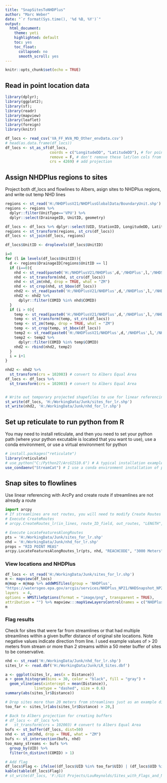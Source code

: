 ```yaml
---
title: "SnapSitesToNHDPlus"
author: "Marc Weber"
date: "`r format(Sys.time(), '%d %B, %Y')`"
output: 
  html_document:
    theme: yeti
    highlighted: default 
    toc: yes
    toc_float:
      collapsed: no
      smooth_scroll: yes
---
```


```r
knitr::opts_chunk$set(echo = TRUE)
```

## Read in point location data

```r
library(dplyr); 
library(ggplot2); 
library(sf); 
library(readr)
library(mapview)
library(leaflet)
library(foreign)
library(knitr)

df_locs <- read_csv('VA_FF_WVA_MD_Other_envData.csv')
# head(as.data.frame(df_locs))
df_locs <- st_as_sf(df_locs, 
                    coords = c("LongitudeDD", "LatitudeDD"), # for point data
                    remove = F, # don't remove these lat/lon cols from df
                    crs = 4269) # add projection 
```

## Assign NHDPlus regions to sites
Project both df_locs and flowlines to Albers, asign sites to NHDPlus regions, and write out temp NHD lines
```r
regions <- st_read('H:/NHDPlusV21/NHDPlusGlobalData/BoundaryUnit.shp')
regions <- regions %>% 
  dplyr::filter(UnitType=='VPU') %>%
  dplyr::select(DrainageID, UnitID, geometry)

df_locs <- df_locs %>% dplyr::select(UID, StationID, LongitudeDD, LatitudeDD, state)
regions <- st_transform(regions, st_crs(df_locs))
df_locs <- st_join(df_locs, regions) 

df_locs$UnitID <- droplevels(df_locs$UnitID)

i=0
for (l in levels(df_locs$UnitID)){
  d <- regions$DrainageID[regions$UnitID == l]
  if (i==0){
    nhd <- st_read(paste0('H:/NHDPlusV21/NHDPlus',d,'/NHDPlus',l,'/NHDSnapshot/Hydrography/NHDFlowline.shp'))
    nhd <- st_transform(nhd, st_crs(df_locs))
    nhd <- st_zm(nhd, drop = TRUE, what = "ZM")
    nhd <- st_crop(nhd, st_bbox(df_locs))
    nhd2 <- st_read(paste0('H:/NHDPlusV21/NHDPlus',d,'/NHDPlus',l,'/NHDSnapshot/Hydrography/NHDFlowline.shp'))
    nhd2 <- nhd2 %>% 
      dplyr::filter(COMID %in% nhd$COMID)
  }
  if (i > 0){
    temp <- st_read(paste0('H:/NHDPlusV21/NHDPlus',d,'/NHDPlus',l,'/NHDSnapshot/Hydrography/NHDFlowline.shp'))
    temp <- st_transform(temp, st_crs(df_locs))
    temp <- st_zm(temp, drop = TRUE, what = "ZM")
    temp <- st_crop(temp, st_bbox(df_locs))
    temp2 <- st_read(paste0('H:/NHDPlusV21/NHDPlus',d,'/NHDPlus',l,'/NHDSnapshot/Hydrography/NHDFlowline.shp'))
    temp2 <- temp2 %>% 
      dplyr::filter(COMID %in% temp$COMID)
    nhd2 <- rbind(nhd2, temp2)
  }
  i = i+1
}

nhd2 <- nhd2 %>% 
  st_transform(crs = 102003) # convert to Albers Equal Area
df_locs <- df_locs %>% 
  st_transform(crs = 102003) # convert to Albers Equal Area


# Write out temporary projected shapefiles to use for linear referencing sites
st_write(df_locs, 'H:/WorkingData/Junk/sites_for_lr.shp')
st_write(nhd2, 'H:/WorkingData/Junk/nhd_for_lr.shp')
```

## Set up reticulate to run python from R
You may need to install reticulate, and then you need to set your python path (where your python excutable is located that you want to use), use a conda environment, or use a virtual environment for python
```r
# install.packages("reticulate")
library(reticulate)
# use_python("C:/Python27/ArcGIS10.6") # A typical installation example...
use_condaenv("StreamCat") # I use a conda environment installation of python
```

## Snap sites to flowlines
Use linear referencing with ArcPy and create route if streamlines are not already a route
```python
import arcpy
# If streamlines are not routes, you will need to modify Create Routes below to fit your needs
# Execute CreateRoutes
# arcpy.CreateRoutes_lr(in_lines, route_ID_field, out_routes, "LENGTH", "#", "#", "LOWER_LEFT", 0.00018939394)

# Execute LocateFeaturesAlongRoutes
pts = 'H:/WorkingData/Junk/sites_for_lr.shp'
nhd = 'H:/WorkingData/Junk/nhd_for_lr.shp'
props = "RID POINT MEAS"
arcpy.LocateFeaturesAlongRoutes_lr(pts, nhd, "REACHCODE", "3000 Meters", "H:/WorkingData/Junk/LR_Sites.dbf", props, "FIRST", "DISTANCE", "ZERO", "FIELDS", "M_DIRECTON")
```

### View locations and NHDPlus
```r
df_locs <- st_read('H:/WorkingData/Junk/sites_for_lr.shp')
m <- mapview(df_locs)
m@map = m@map %>% addWMSTiles(group = 'NHDPlus',
"https://watersgeo.epa.gov/arcgis/services/NHDPlus_NP21/NHDSnapshot_NP21/MapServer/WmsServer?",
layers  = 4,
options = WMSTileOptions(format = "image/png", transparent = TRUE),
attribution = "") %>% mapview:::mapViewLayersControl(names = c("NHDPlus"))
m
```


### Flag results
Check for sites that were far from streamlines or that had multiple streamlines within a given buffer distance of original site locations. Note negative values indicate direction from line.  I used example values of > 20 meters from stream or more than 2 streams within a 50 meter buffer of sites to be conservative.

```r
nhd <- st_read('H:/WorkingData/Junk/nhd_for_lr.shp')
sites_lr <- read.dbf('H:/WorkingData/Junk/LR_Sites.dbf')

a <- ggplot(sites_lr, aes(x = Distance))
a + geom_histogram(bins = 30, color = "black", fill = "gray") +
  geom_vline(aes(xintercept = mean(Distance)), 
             linetype = "dashed", size = 0.6)
summary(abs(sites_lr$Distance))

# Drop sites more than 20 meters from streamlines just as an example distance flag
too_far <- sites_lr[abs(sites_lr$Distance) > 20,]

# Back to Albers projection for creating buffers
# df_locs <- df_locs %>% 
#   st_transform(crs = 102003) # convert to Albers Equal Area
bufs <- st_buffer(df_locs, dist=50)
nhd <- st_zm(nhd, drop = TRUE, what = "ZM")
bufs <- st_intersection(bufs, nhd)
too_many_streams <- bufs %>%
  group_by(UID) %>%
  filter(n_distinct(COMID) > 1)

# Add flag
df_locs$Flag <- ifelse((df_locs$UID %in% too_far$UID) | (df_locs$UID %in% too_many_streams$UID), 'Need to Check', 'OK')
kable(table(df_locs$Flag))
# st_write(df_locs, 'F:/Git Projects/LouReynolds/Sites_with_Flags_and_NHDPlusInfo.shp')
```

